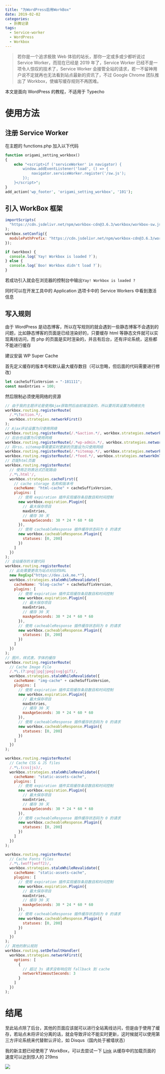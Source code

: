 ```yaml
---
title: "为WordPress启用WorkBox"
date: 2019-02-02
categories:
  - 折腾记录
tags:
  - Service-worker
  - WordPress
  - Workbox
---
```


> 若你是一个追求极致 Web 体验的站长，那你一定或多或少都听说过 Service Worker，而现在已经是 2019 年了，Service Worker 已经不是一项令人惊叹的技术了，Service Worker 会接管全站的请求，若一不留神用户说不定就再也无法看到站点最新的资讯了，不过 Google Chrome 团队推出了 Workbox，使编写缓存规则不再困难。

本文是面向 WordPress 的教程，不适用于 Typecho

# 使用方法

## 注册 Service Worker

在主题的 functions.php 加入以下代码

```php
function origami_setting_workbox()
{
    echo "<script>if ('serviceWorker' in navigator) {
        window.addEventListener('load', () => {
            navigator.serviceWorker.register('/sw.js');
        });
    }</script>";
}
add_action('wp_footer', 'origami_setting_workbox', '101');
```

## 引入 WorkBox 框架

```javascript
importScripts(
  "https://cdn.jsdelivr.net/npm/workbox-cdn@3.6.3/workbox/workbox-sw.js"
);
workbox.setConfig({
  modulePathPrefix: "https://cdn.jsdelivr.net/npm/workbox-cdn@3.6.3/workbox/"
});

if (workbox) {
  console.log(`Yay! Workbox is loaded ?`);
} else {
  console.log(`Boo! Workbox didn't load ?`);
}
```

若成功引入就会在浏览器的控制台中输出`Yay! Workbox is loaded ?`

同时可以在开发工具中的 Application 选项卡中的 Service Workers 中看到激活信息

## 写入规则

由于 WordPress 是动态博客，所以在写规则的就会遇到一些静态博客不会遇到的问题，比如静态博客的页面是已经渲染好的，只要缓存 html 等静态文件就可以实现离线访问，而 php 的页面是实时渲染的，并且有后台，还有评论系统，这些都不能进行缓存

建议安装 WP Super Cache

首先定义缓存的版本号和默认最大缓存数目（可以忽略，但后面的代码需要进行修改）

```javascript
let cacheSuffixVersion = "-181111";
const maxEntries = 100;
```

然后限制必须使用网络的资源

```javascript
// 由于我的主题评论是使用Ajax获取然后由前端渲染的，所以要将其设置为网络优先
workbox.routing.registerRoute(
  /.*\?action.*/,
  workbox.strategies.networkFirst()
);
// Ajax评论设置为只使用网络
workbox.routing.registerRoute(/.*&action.*/, workbox.strategies.networkOnly());
// 后台也设置为只使用网络
workbox.routing.registerRoute(/.*wp-admin.*/, workbox.strategies.networkOnly());
// 将rss，sitemap等需要实时更新的页面设为只使用网络
workbox.routing.registerRoute(/.*sitemap.*/, workbox.strategies.networkOnly());
workbox.routing.registerRoute(/.*feed.*/, workbox.strategies.networkOnly());
// 匹配html页面
workbox.routing.registerRoute(
  // 使用正则表达式匹配路由
  /.*\.html'/,
  workbox.strategies.cacheFirst({
    // cache storage 名称和版本号
    cacheName: "html-cache" + cacheSuffixVersion,
    plugins: [
      // 使用 expiration 插件实现缓存条目数目和时间控制
      new workbox.expiration.Plugin({
        // 最大保存项目
        maxEntries,
        // 缓存 30 天
        maxAgeSeconds: 30 * 24 * 60 * 60
      }),
      // 使用 cacheableResponse 插件缓存状态码为 0 的请求
      new workbox.cacheableResponse.Plugin({
        statuses: [0, 200]
      })
    ]
  })
);
// 全站缓存的关键代码
workbox.routing.registerRoute(
  // 此处需要更改为站点对应的URL
  new RegExp("https://dev.ixk.me.*"),
  workbox.strategies.staleWhileRevalidate({
    cacheName: "blog-cache" + cacheSuffixVersion,
    plugins: [
      // 使用 expiration 插件实现缓存条目数目和时间控制
      new workbox.expiration.Plugin({
        // 最大保存项目
        maxEntries,
        // 缓存 30 天
        maxAgeSeconds: 30 * 24 * 60 * 60
      }),
      // 使用 cacheableResponse 插件缓存状态码为 0 的请求
      new workbox.cacheableResponse.Plugin({
        statuses: [0, 200]
      })
    ]
  })
);
// 图片，样式表，字体的缓存
workbox.routing.registerRoute(
  // Cache Image File
  /.*\.(?:png|jpg|jpeg|svg|gif)/,
  workbox.strategies.staleWhileRevalidate({
    cacheName: "img-cache" + cacheSuffixVersion,
    plugins: [
      // 使用 expiration 插件实现缓存条目数目和时间控制
      new workbox.expiration.Plugin({
        // 最大保存项目
        maxEntries,
        // 缓存 30 天
        maxAgeSeconds: 30 * 24 * 60 * 60
      }),
      // 使用 cacheableResponse 插件缓存状态码为 0 的请求
      new workbox.cacheableResponse.Plugin({
        statuses: [0, 200]
      })
    ]
  })
);

workbox.routing.registerRoute(
  // Cache CSS & JS files
  /.*\.(css|js)/,
  workbox.strategies.staleWhileRevalidate({
    cacheName: "static-assets-cache",
    plugins: [
      // 使用 expiration 插件实现缓存条目数目和时间控制
      new workbox.expiration.Plugin({
        // 最大保存项目
        maxEntries,
        // 缓存 30 天
        maxAgeSeconds: 30 * 24 * 60 * 60
      }),
      // 使用 cacheableResponse 插件缓存状态码为 0 的请求
      new workbox.cacheableResponse.Plugin({
        statuses: [0, 200]
      })
    ]
  })
);

workbox.routing.registerRoute(
  // Cache Fonts files
  /.*\.(woff|woff2)/,
  workbox.strategies.staleWhileRevalidate({
    cacheName: "static-assets-cache",
    plugins: [
      // 使用 expiration 插件实现缓存条目数目和时间控制
      new workbox.expiration.Plugin({
        // 最大保存项目
        maxEntries,
        // 缓存 30 天
        maxAgeSeconds: 30 * 24 * 60 * 60
      }),
      // 使用 cacheableResponse 插件缓存状态码为 0 的请求
      new workbox.cacheableResponse.Plugin({
        statuses: [0, 200]
      })
    ]
  })
);
// 其他的默认规则
workbox.routing.setDefaultHandler(
  workbox.strategies.networkFirst({
    options: [
      {
        // 超过 3s 请求没有响应则 fallback 到 cache
        networkTimeoutSeconds: 3
      }
    ]
  })
);
```

# 结尾

至此站点除了后台，其他的页面应该就可以进行全站离线访问，但是由于使用了缓存，若站点未将评论分离的话，就会导致评论不能实时更新，这时候就可以使用第三方评论系统来代替默认评论，如 Disqus（国内处于被墙状态）

我的新主题已经使用了 WorkBox，可以去尝试一下 [Link](https://dev.ixk.me/) 从缓存中的加载页面的速度可以达到惊人的 219ms

![](https://blog.ixk.me/wp-content/uploads/2019/02/Snipaste_2019-02-02_20-50-46.png)
